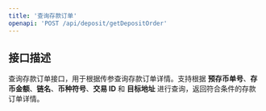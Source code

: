 ```yaml
---
title: '查询存款订单'
openapi: 'POST /api/deposit/getDepositOrder'
---
```


## 接口描述

查询存款订单接口，用于根据传参查询存款订单详情。支持根据 **预存币单号**、**存币金额**、**链名**、**币种符号**、**交易 ID** 和 **目标地址** 进行查询，返回符合条件的存款订单详情。